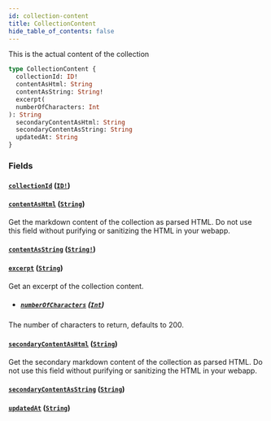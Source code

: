 ```yaml
---
id: collection-content
title: CollectionContent
hide_table_of_contents: false
---
```



This is the actual content of the collection

```graphql
type CollectionContent {
  collectionId: ID!
  contentAsHtml: String
  contentAsString: String!
  excerpt(
  numberOfCharacters: Int
): String
  secondaryContentAsHtml: String
  secondaryContentAsString: String
  updatedAt: String
}
```


### Fields

#### [`collectionId`](#) ([`ID!`](/demand/api/graphql-storefront/reference/scalars/id))




#### [`contentAsHtml`](#) ([`String`](/demand/api/graphql-storefront/reference/scalars/string))

Get the markdown content of the collection as parsed HTML. Do not use this
field without purifying or sanitizing the HTML in your webapp.


#### [`contentAsString`](#) ([`String!`](/demand/api/graphql-storefront/reference/scalars/string))




#### [`excerpt`](#) ([`String`](/demand/api/graphql-storefront/reference/scalars/string))

Get an excerpt of the collection content.
- ##### [`numberOfCharacters`](#) ([`Int`](/demand/api/graphql-storefront/reference/scalars/int))

The number of characters to return, defaults to 200.


#### [`secondaryContentAsHtml`](#) ([`String`](/demand/api/graphql-storefront/reference/scalars/string))

Get the secondary markdown content of the collection as parsed HTML. Do not
use this field without purifying or sanitizing the HTML in your webapp.


#### [`secondaryContentAsString`](#) ([`String`](/demand/api/graphql-storefront/reference/scalars/string))




#### [`updatedAt`](#) ([`String`](/demand/api/graphql-storefront/reference/scalars/string))






